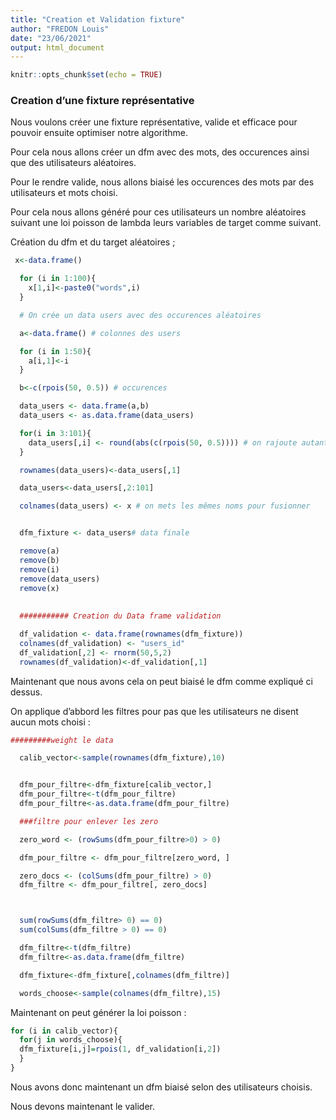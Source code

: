 ```yaml
---
title: "Creation et Validation fixture"
author: "FREDON Louis"
date: "23/06/2021"
output: html_document
---
```


```r
knitr::opts_chunk$set(echo = TRUE)
```

### Creation d'une fixture représentative

Nous voulons créer une fixture représentative, valide et efficace pour pouvoir ensuite optimiser notre algorithme.

Pour cela nous allons créer un dfm avec des mots, des occurences ainsi que des utilisateurs aléatoires.

Pour le rendre valide, nous allons biaisé les occurences des mots par des utilisateurs et mots choisi.

Pour cela nous allons généré pour ces utilisateurs un nombre aléatoires suivant une loi poisson de lambda leurs variables de target comme suivant.

Création du dfm et du target aléatoires ;

```r
 x<-data.frame()

  for (i in 1:100){
    x[1,i]<-paste0("words",i)
  }

  # On crée un data users avec des occurences aléatoires

  a<-data.frame() # colonnes des users

  for (i in 1:50){
    a[i,1]<-i
  }

  b<-c(rpois(50, 0.5)) # occurences

  data_users <- data.frame(a,b)
  data_users <- as.data.frame(data_users)

  for(i in 3:101){
    data_users[,i] <- round(abs(c(rpois(50, 0.5)))) # on rajoute autant qu'il y a de mots
  }

  rownames(data_users)<-data_users[,1]

  data_users<-data_users[,2:101]

  colnames(data_users) <- x # on mets les mêmes noms pour fusionner


  dfm_fixture <- data_users# data finale

  remove(a)
  remove(b)
  remove(i)
  remove(data_users)
  remove(x)
  
  
  ########### Creation du Data frame validation

  df_validation <- data.frame(rownames(dfm_fixture))
  colnames(df_validation) <- "users_id"
  df_validation[,2] <- rnorm(50,5,2)
  rownames(df_validation)<-df_validation[,1]

```


Maintenant que nous avons cela on peut biaisé le dfm comme expliqué ci dessus.

On applique d'abbord les filtres pour pas que les utilisateurs ne disent aucun mots choisi :

```r

#########weight le data

  calib_vector<-sample(rownames(dfm_fixture),10)


  dfm_pour_filtre<-dfm_fixture[calib_vector,]
  dfm_pour_filtre<-t(dfm_pour_filtre)
  dfm_pour_filtre<-as.data.frame(dfm_pour_filtre)

  ###filtre pour enlever les zero

  zero_word <- (rowSums(dfm_pour_filtre>0) > 0)

  dfm_pour_filtre <- dfm_pour_filtre[zero_word, ]

  zero_docs <- (colSums(dfm_pour_filtre) > 0)
  dfm_filtre <- dfm_pour_filtre[, zero_docs]



  sum(rowSums(dfm_filtre> 0) == 0)
  sum(colSums(dfm_filtre > 0) == 0)

  dfm_filtre<-t(dfm_filtre)
  dfm_filtre<-as.data.frame(dfm_filtre)

  dfm_fixture<-dfm_fixture[,colnames(dfm_filtre)]

  words_choose<-sample(colnames(dfm_filtre),15)
```

Maintenant on peut générer la loi poisson :

```r
for (i in calib_vector){
  for(j in words_choose){
  dfm_fixture[i,j]=rpois(1, df_validation[i,2])
  }
}
```

Nous avons donc maintenant un dfm biaisé selon des utilisateurs choisis. 

Nous devons maintenant le valider.
